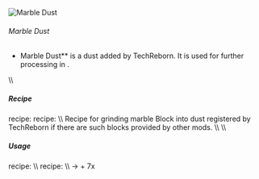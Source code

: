 ![Marble Dust](/mods/techreborn/marble_dust.png)

###### Marble Dust


- Marble Dust** is a dust added by TechReborn. It is used for
        further processing in
        <Mcitem id="techreborn:industrial_centrifuge"/>.

\\\\

##### Recipe

<Mcitem id="minecraft:crafting_table"/> recipe:
<Recipe recipe=" input techreborn:small_pile_of_marble_dust
techreborn:small_pile_of_marble_dust air input
techreborn:small_pile_of_marble_dust
techreborn:small_pile_of_marble_dust air input air air air output
techreborn:marble_dust "/>
<Mcitem id="techreborn:grinder"/> recipe: \\\\
Recipe for grinding marble Block into dust registered by TechReborn if
there are such blocks provided by other mods. \\\\ \\\\

##### Usage

<Mcitem id="minecraft:crafting_table"/> recipe:
<Recipe recipe=" input air air air input air techreborn:marble_dust air
input air air air output techreborn:small_pile_of_marble_dust,4
"/> \\\\
<Mcitem id="techreborn:industrial_centrifuge"/>
recipe: \\\\ <Mcitem id="techreborn:marble_dust"/>
-\> <Mcitem id="techreborn:magnesium_dust"/> +
7x<Mcitem id="techreborn:calcite_dust"/>
